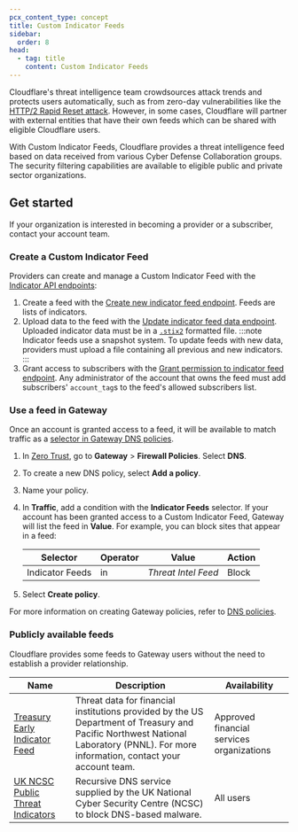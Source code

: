 ```yaml
---
pcx_content_type: concept
title: Custom Indicator Feeds
sidebar:
  order: 8
head:
  - tag: title
    content: Custom Indicator Feeds
---
```



Cloudflare's threat intelligence team crowdsources attack trends and protects users automatically, such as from zero-day vulnerabilities like the [HTTP/2 Rapid Reset attack](https://blog.cloudflare.com/technical-breakdown-http2-rapid-reset-ddos-attack/). However, in some cases, Cloudflare will partner with external entities that have their own feeds which can be shared with eligible Cloudflare users.

With Custom Indicator Feeds, Cloudflare provides a threat intelligence feed based on data received from various Cyber Defense Collaboration groups. The security filtering capabilities are available to eligible public and private sector organizations.

## Get started

<Render file="indicator-feeds-overview" />

If your organization is interested in becoming a provider or a subscriber, contact your account team.

### Create a Custom Indicator Feed

Providers can create and manage a Custom Indicator Feed with the [Indicator API endpoints](/api/operations/custom-indicator-feeds-get-indicator-feeds):

1. Create a feed with the [Create new indicator feed endpoint](/api/operations/custom-indicator-feeds-create-indicator-feeds). Feeds are lists of indicators.
2. Upload data to the feed with the [Update indicator feed data endpoint](/api/operations/custom-indicator-feeds-update-indicator-feed-data). Uploaded indicator data must be in a [`.stix2`](https://oasis-open.github.io/cti-documentation/stix/intro) formatted file.
   :::note
   Indicator feeds use a snapshot system. To update feeds with new data, providers must upload a file containing all previous and new indicators.
   :::
3. Grant access to subscribers with the [Grant permission to indicator feed endpoint](/api/operations/custom-indicator-feeds-add-permission). Any administrator of the account that owns the feed must add subscribers' `account_tag`s to the feed's allowed subscribers list.

### Use a feed in Gateway

Once an account is granted access to a feed, it will be available to match traffic as a [selector in Gateway DNS policies](/cloudflare-one/policies/gateway/dns-policies/#indicator-feeds).

1. In [Zero Trust](https://one.dash.cloudflare.com/), go to **Gateway** > **Firewall Policies**. Select **DNS**.
2. To create a new DNS policy, select **Add a policy**.
3. Name your policy.
4. In **Traffic**, add a condition with the **Indicator Feeds** selector. If your account has been granted access to a Custom Indicator Feed, Gateway will list the feed in **Value**. For example, you can block sites that appear in a feed:

   | Selector        | Operator | Value               | Action |
   | --------------- | -------- | ------------------- | ------ |
   | Indicator Feeds | in       | _Threat Intel Feed_ | Block  |

5. Select **Create policy**.

For more information on creating Gateway policies, refer to [DNS policies](/cloudflare-one/policies/gateway/dns-policies/).

### Publicly available feeds

Cloudflare provides some feeds to Gateway users without the need to establish a provider relationship.

| Name                                                                                                                                      | Description                                                                                                                                                                         | Availability                              |
| ----------------------------------------------------------------------------------------------------------------------------------------- | ----------------------------------------------------------------------------------------------------------------------------------------------------------------------------------- | ----------------------------------------- |
| [Treasury Early Indicator Feed](https://www.cloudflare.com/press-releases/2024/us-department-of-treasury-pnnl-finserv-threat-intel-feed/) | Threat data for financial institutions provided by the US Department of Treasury and Pacific Northwest National Laboratory (PNNL). For more information, contact your account team. | Approved financial services organizations |
| [UK NCSC Public Threat Indicators](https://www.ncsc.gov.uk/information/pdns)                                                              | Recursive DNS service supplied by the UK National Cyber Security Centre (NCSC) to block DNS-based malware.                                                                          | All users                                 |
